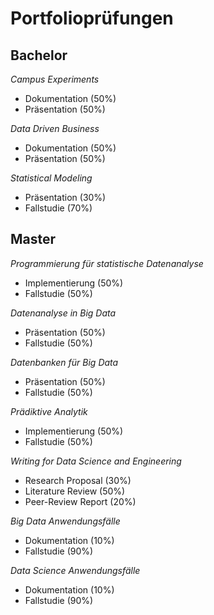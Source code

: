 # Portfolioprüfungen

## Bachelor

*Campus Experiments*

- Dokumentation (50%)
- Präsentation (50%)

*Data Driven Business*

- Dokumentation (50%)
- Präsentation (50%)

*Statistical Modeling*

- Präsentation (30%)
- Fallstudie (70%)


## Master

*Programmierung für statistische Datenanalyse*

- Implementierung (50%)
- Fallstudie (50%)

*Datenanalyse in Big Data*

- Präsentation (50%)
- Fallstudie (50%)

*Datenbanken für Big Data*

- Präsentation (50%)
- Fallstudie (50%)

*Prädiktive Analytik*

- Implementierung (50%)
- Fallstudie (50%)

*Writing for Data Science and Engineering*

- Research Proposal (30%)
- Literature Review (50%)
- Peer-Review Report (20%)

*Big Data Anwendungsfälle*

- Dokumentation (10%)
- Fallstudie (90%)

*Data Science Anwendungsfälle*

- Dokumentation (10%)
- Fallstudie (90%)